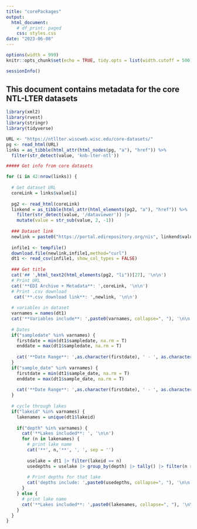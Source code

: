 ```yaml
---
title: "corePackages"
output:
  html_document:
    # df_print: paged
    css: styles.css
date: "2023-06-08"
---
```


```r
options(width = 999)
knitr::opts_chunk$set(echo = TRUE, tidy.opts = list(width.cutoff = 500), tidy = TRUE)
```

```r
sessionInfo()
```
## This document contains metadata for the core NTL-LTER datasets

<!-- Get Libraries -->
```r
library(xml2)
library(rvest)
library(stringr)
library(tidyverse)
```

<!-- Get Links -->
```r
URL <- "https://ntllter.wiscweb.wisc.edu/core-datasets/"
pg <- read_html(URL)
links = as_tibble(html_attr(html_nodes(pg, "a"), "href")) %>%
  filter(str_detect(value, 'knb-lter-ntl'))

```


```r
##### Get info from core datasets

for (i in 42:nrow(links)) {
  
  # Get dataset URL
  coreLink = links$value[i]
  
  pg2 <- read_html(coreLink)
  linkend = as_tibble(html_attr(html_elements(pg2, "a"), "href")) %>%
    filter(str_detect(value, '/dataviewer')) |> 
    mutate(value = str_sub(value, 2, -1))
  
  ### Dataset link
  newlink = paste0("https://portal.edirepository.org/nis", linkend$value[1])
  
  infile1 <- tempfile()
  download.file(newlink,infile1,method="curl")
  dt1 <- read_csv(infile1, show_col_types = FALSE)
  
  ### Get title 
  cat('## ',html_text2(html_elements(pg2, "li"))[27], '\n\n')
  # Print URL
  cat('**EDI Archive + Metadata**: ',coreLink, '\n\n')
  # Print .csv download
   cat('**.csv download link**: ',newlink, '\n\n')
  
  # variables in dataset
  varnames = names(dt1)
  cat('**Variables include**: ',paste0(varnames, collapse=", "), '\n\n')
  
  # Dates
  if("sampledate" %in% varnames) {
    firstdate = min(dt1$sampledate, na.rm = T)
    enddate = max(dt1$sampledate, na.rm = T)
    
    cat('**Date Range**: ',as.character(firstdate), ' - ', as.character(enddate), '\n\n')
  }
  if("sample_date" %in% varnames) {
    firstdate = min(dt1$sample_date, na.rm = T)
    enddate = max(dt1$sample_date, na.rm = T)
    
    cat('**Date Range**: ',as.character(firstdate), ' - ', as.character(enddate), '\n\n')
  }
  
  # cycle through lakes 
  if("lakeid" %in% varnames) {
    lakenames = unique(dt1$lakeid)
    
    if("depth" %in% varnames) {
      cat('**Lakes included**: ', '\n\n')
      for (n in lakenames) {
        # print lake name
        cat('**', n,'**', ', ', sep = '')
        
        uselake = dt1 |> filter(lakeid == n)
        usedepths = uselake |> group_by(depth) |> tally() |> filter(n > 50) |> pull(depth)
        
        # Print depths for that lake
        cat('depths include: ',paste0(usedepths, collapse=", "), '\n\n')
      } 
    } else {
      # print lake name
      cat('**Lakes included**: ',paste0(lakenames, collapse=", "), '\n\n')
    }
  }
}


```